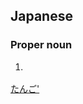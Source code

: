 ==Japanese==
{{ja-kanjitab|団|吾}}

===Proper noun===
{{ja-pos|proper|だんご}}

# {{lb|ja|rare|sort=たんご'}} {{given name|male|lang=ja}}

[[Category:Japanese male given names|たんご']]